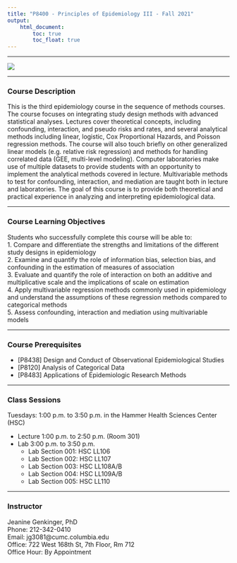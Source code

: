 ```yaml
---
title: "P8400 - Principles of Epidemiology III - Fall 2021"
output: 
    html_document:
        toc: true
        toc_float: true
---  
```


***  

![](banner.png)

***  

### Course Description  

This is the third epidemiology course in the sequence of methods courses. The course focuses on integrating study design methods with advanced statistical analyses. Lectures cover theoretical concepts, including confounding, interaction, and pseudo risks and rates, and several analytical methods including linear, logistic, Cox Proportional Hazards, and Poisson regression methods. The course will also touch briefly on other generalized linear models (e.g. relative risk regression) and methods for handling
correlated data (GEE, multi-level modeling). Computer laboratories make use of multiple datasets to provide students with an opportunity to implement the analytical methods covered in lecture. Multivariable methods to test for confounding, interaction, and mediation are taught both in lecture and laboratories. The goal of this course is to provide both theoretical and practical experience in analyzing and interpreting epidemiological data.  

***  

### Course Learning Objectives  

Students who successfully complete this course will be able to:  
1. Compare and differentiate the strengths and limitations of the different study designs in epidemiology  
2. Examine and quantify the role of information bias, selection bias, and confounding in the estimation of measures of association  
3. Evaluate and quantify the role of interaction on both an additive and multiplicative scale and the implications of scale on estimation  
4. Apply multivariable regression methods commonly used in epidemiology and understand the assumptions of these regression methods compared to categorical methods  
5. Assess confounding, interaction and mediation using multivariable models  

***  

### Course Prerequisites  

* [P8438] Design and Conduct of Observational Epidemiological Studies  
* [P8120] Analysis of Categorical Data  
* [P8483] Applications of Epidemiologic Research Methods  

***  

### Class Sessions  

Tuesdays: 1:00 p.m. to 3:50 p.m. in the Hammer Health Sciences Center (HSC)  

* Lecture 1:00 p.m. to 2:50 p.m. (Room 301)  
* Lab 3:00 p.m. to 3:50 p.m.  
    + Lab Section 001: HSC LL106  
    + Lab Section 002: HSC LL107  
    + Lab Section 003: HSC LL108A/B  
    + Lab Section 004: HSC LL109A/B  
    + Lab Section 005: HSC LL110  

***  

### Instructor  

Jeanine Genkinger, PhD  
Phone: 212-342-0410  
Email: jg3081@cumc.columbia.edu  
Office: 722 West 168th St, 7th Floor, Rm 712  
Office Hour: By Appointment  

